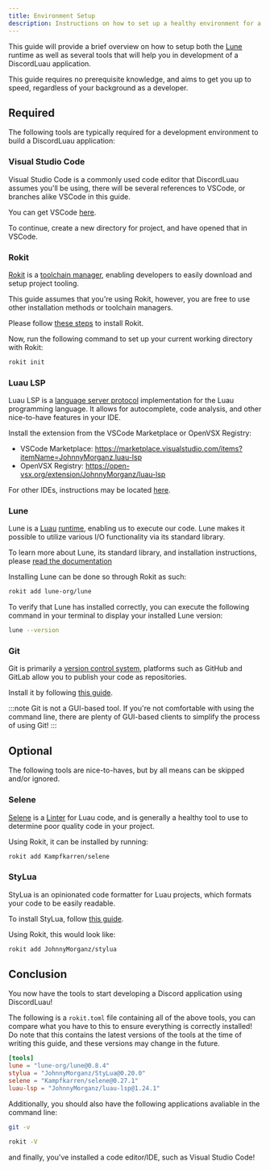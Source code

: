 ```yaml
---
title: Environment Setup
description: Instructions on how to set up a healthy environment for a Discord Application
---
```


This guide will provide a brief overview on how to setup both the [Lune](https://lune-org.github.io/docs) runtime 
as well as several tools that will help you in development of a DiscordLuau application.

This guide requires no prerequisite knowledge, and aims to get you up to speed, regardless of your background as a developer.

## Required
The following tools are typically required for a development environment to build a DiscordLuau application:

### Visual Studio Code
Visual Studio Code is a commonly used code editor that DiscordLuau assumes you'll be using, there will be several references to VSCode, or branches alike
VSCode in this guide.

You can get VSCode [here](https://code.visualstudio.com/).

To continue, create a new directory for project, and have opened that in VSCode.

### Rokit 
[Rokit](https://github.com/rojo-rbx/rokit) is a [toolchain manager](https://en.wikipedia.org/wiki/Toolchain), enabling 
developers to easily download and setup project tooling.

This guide assumes that you're using Rokit, however, you are free to use other installation methods or toolchain managers.

Please follow [these steps](https://github.com/rojo-rbx/rokit?tab=readme-ov-file#installation) to install Rokit.

Now, run the following command to set up your current working directory with Rokit:

```bash
rokit init
```

### Luau LSP
Luau LSP is a [language server protocol](https://en.wikipedia.org/wiki/Language_Server_Protocol) implementation for the Luau programming language. It allows for autocomplete, code analysis, and other nice-to-have features in your IDE. 

Install the extension from the VSCode Marketplace or OpenVSX Registry:

- VSCode Marketplace: https://marketplace.visualstudio.com/items?itemName=JohnnyMorganz.luau-lsp
- OpenVSX Registry: https://open-vsx.org/extension/JohnnyMorganz/luau-lsp

For other IDEs, instructions may be located [here](https://github.com/JohnnyMorganz/stylua/blob/main/README.md#installation).

### Lune
Lune is a [Luau](https://luau-lang.org/) [runtime](https://en.wikipedia.org/wiki/Runtime_system), enabling us to execute our code. Lune makes it possible to utilize various I/O functionality via its standard library.

To learn more about Lune, its standard library, and installation instructions, please [read the documentation](https://lune-org.github.io/docs/)

Installing Lune can be done so through Rokit as such:

```bash
rokit add lune-org/lune
```

To verify that Lune has installed correctly, you can execute the following command in your terminal to display your installed Lune version:

```bash
lune --version
```

### Git

Git is primarily a [version control system](https://en.wikipedia.org/wiki/Version_control), platforms such as GitHub and GitLab allow you to publish your code as repositories.

Install it by following [this guide](https://git-scm.com/book/en/v2/Getting-Started-Installing-Git).

:::note
Git is not a GUI-based tool. If you're not comfortable with using the command line, there are plenty of GUI-based clients to simplify the process of using Git!
:::

## Optional 

The following tools are nice-to-haves, but by all means can be skipped and/or ignored.

### Selene

[Selene](https://github.com/Kampfkarren/selene) is a [Linter](https://en.wikipedia.org/wiki/Lint_(software)) for Luau code, and is generally a healthy tool to use to determine poor quality code in your project.

Using Rokit, it can be installed by running:

```bash
rokit add Kampfkarren/selene
```

### StyLua
StyLua is an opinionated code formatter for Luau projects, which formats your code to be easily readable.

To install StyLua, follow [this guide](https://github.com/JohnnyMorganz/stylua/blob/main/README.md#installation).

Using Rokit, this would look like:
```bash
rokit add JohnnyMorganz/stylua
```

## Conclusion

You now have the tools to start developing a Discord application using DiscordLuau!

The following is a `rokit.toml` file containing all of the above tools, you can compare what you have to this to ensure everything
is correctly installed! Do note that this contains the latest versions of the tools at the time of writing this guide, and these versions may change in the future. 

```toml
[tools]
lune = "lune-org/lune@0.8.4"
stylua = "JohnnyMorganz/StyLua@0.20.0"
selene = "Kampfkarren/selene@0.27.1"
luau-lsp = "JohnnyMorganz/luau-lsp@1.24.1"
```

Additionally, you should also have the following applications avaliable in the command line:

```bash
git -v
```

```bash
rokit -V
```

and finally, you've installed a code editor/IDE, such as Visual Studio Code!

